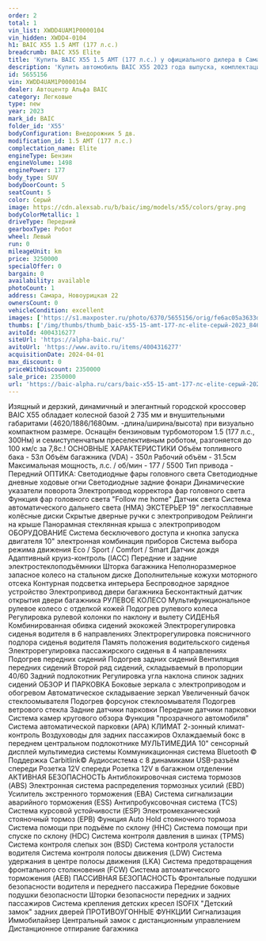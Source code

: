 ```yaml
---
order: 2
total: 1
vin_list: XWDD4UAM1P0000104
vin_hidden: XWDD4-0104
h1: BAIC X55 1.5 AMT (177 л.с.)
breadcrumb: BAIC X55 Elite
title: 'Купить BAIC X55 1.5 AMT (177 л.с.) у официального дилера в Самаре'
description: 'Купить автомобиль BAIC X55 2023 года выпуска, комплектация Elite, цвет - Серый, двигатель - 1.5 AMT (177 л.с.) у официального дилера в г. Самара. Стоимость данного автомобиля BAIC X55 – 2350000'
id: 5655156
vin: XWDD4UAM1P0000104
dealer: Автоцентр Альфа BAIC
category: Легковые
type: new
year: 2023
mark_id: BAIC
folder_id: 'X55'
bodyConfiguration: Внедорожник 5 дв.
modification_id: 1.5 AMT (177 л.с.)
complectation_name: Elite
engineType: Бензин
engineVolume: 1498
enginePower: 177
body_type: SUV
bodyDoorCount: 5
seatCount: 5
color: Серый
image: https://cdn.alexsab.ru/b/baic/img/models/x55/colors/gray.png
bodyColorMetallic: 1
driveType: Передний
gearboxType: Робот
wheel: Левый
run: 0
mileageUnit: km
price: 3250000
specialOffer: 0
bargain: 0
availability: available
photoCount: 1
address: Самара, Новоурицкая 22
ownersCount: 0
vehicleCondition: excellent
images: ['https://s1.maxposter.ru/photo/6370/5655156/orig/fe6ac05a3633d6f2f9ebf32601784695.jpg?sid=86', 'https://s1.maxposter.ru/photo/6370/5655156/orig/a459285d9e80f8b8c5bc2a568ba9975b.jpg?sid=86', 'https://s1.maxposter.ru/photo/6370/5655156/orig/90a5a76da5f9d2416ba2a067d75a2e31.jpg?sid=86', 'https://s1.maxposter.ru/photo/6370/5655156/orig/d95a704dc4afa90624d3eef44fe2e3a9.jpg?sid=86', 'https://s1.maxposter.ru/photo/6370/5655156/orig/2e99c1e010ed0a314b99737461225d95.jpg?sid=86', 'https://s1.maxposter.ru/photo/6370/5655156/orig/39353a9408e297e854272d350a54d018.jpg?sid=86', 'https://s1.maxposter.ru/photo/6370/5655156/orig/b9a6cf921f8363ef9320cbab19db0bf4.jpg?sid=86', 'https://s1.maxposter.ru/photo/6370/5655156/orig/7220c243ece017770534539f0c692c04.jpg?sid=86', 'https://s1.maxposter.ru/photo/6370/5655156/orig/d421485527f80159763d9d5ab968aa40.jpg?sid=86', 'https://s1.maxposter.ru/photo/6370/5655156/orig/a6c032ada9d3cd8510775e63114920d3.jpg?sid=86', 'https://s1.maxposter.ru/photo/6370/5655156/orig/9ee491644d1177870aebdc9b96e7b3f4.jpg?sid=86', 'https://s1.maxposter.ru/photo/6370/5655156/orig/34db51f12144b56be699c474d5f98d60.jpg?sid=86', 'https://s1.maxposter.ru/photo/6370/5655156/orig/7c48b7b9af5729913ac4e1acaddd8c4a.jpg?sid=86', 'https://s1.maxposter.ru/photo/6370/5655156/orig/0dbdd2b8219c956897be83b2b2f4c699.jpg?sid=86', 'https://s1.maxposter.ru/photo/6370/5655156/orig/5d479ccc197f15fdf072982b38fdb112.jpg?sid=86', 'https://s1.maxposter.ru/photo/6370/5655156/orig/e118bbaf48abc87f94b83da6822cbf12.jpg?sid=86', 'https://s1.maxposter.ru/photo/6370/5655156/orig/4bda24bd9829c7186850cfcff0e0a81a.jpg?sid=86']
thumbs: ['/img/thumbs/thumb_baic-x55-15-amt-177-лс-elite-серый-2023_84695_0.webp', '/img/thumbs/thumb_baic-x55-15-amt-177-лс-elite-серый-2023_9975b_1.webp', '/img/thumbs/thumb_baic-x55-15-amt-177-лс-elite-серый-2023_a2e31_2.webp', '/img/thumbs/thumb_baic-x55-15-amt-177-лс-elite-серый-2023_2e3a9_3.webp', '/img/thumbs/thumb_baic-x55-15-amt-177-лс-elite-серый-2023_25d95_4.webp']
avitoId: 4004316277
siteUrl: 'https://alpha-baic.ru/'
avitoUrl: 'https://www.avito.ru/items/4004316277'
acquisitionDate: 2024-04-01
max_discount: 0
priceWithDiscount: 2350000
sale_price: 2350000
url: 'https://baic-alpha.ru/cars/baic-x55-15-amt-177-лс-elite-серый-2023/'
---
```

Изящный и дерзкий, динамичный и элегантный городской кроссовер BAIC X55 обладает  колесной базой 2 735 мм и внушительными габаритами (4620/1886/1680мм. -длина/ширина/высота)  при визуально компактном размере.
Оснащён бензиновым турбомотором 1.5 (177 л.с., 300Hм)  и семиступенчатым преселективным роботом, разгоняется до 100 км/с за 7,8с.!
ОСНОВНЫЕ ХАРАКТЕРИСТИКИ
Объём топливного бака - 53л
Объём багажника (VDA) -  350л
Рабочий объём - 31.5см
Максимальная мощность, л.с. / об/мин - 177 / 5500
Тип привода - Передний
ОПТИКА:
Светодиодные фары головного света
Светодиодные дневные ходовые огни
Светодиодные задние фонари
Динамические указатели поворота
Электропривод корректора фар головного света
Функция фар головного света "Follow me home"
Датчик света
Система автоматического дальнего света (HMA)
ЭКСТЕРЬЕР
19" легкосплавные колёсные диски
Скрытые дверные ручки с электроприводом
Рейлинги на крыше
Панорамная стеклянная крыша с электроприводом
ОБОРУДОВАНИЕ
Система бесключевого доступа и кнопка запуска двигателя
10" электронная комбинация приборов
Система выбора режима движения Eco / Sport / Comfort / Smart
Датчик дождя
Адаптивный круиз-контроль (IACC)
Передние и задние электростеклоподъёмники
Шторка багажника
Неполноразмерное запасное колесо на стальном диске
Дополнительные кожухи моторного отсека
Контурная подсветка интерьера
Беспроводное зарядное устройство
Электропривод двери багажника
Бесконтактный датчик открытия двери багажника
РУЛЕВОЕ КОЛЕСО
Мультифункциональное рулевое колесо с отделкой кожей
Подогрев рулевого колеса
Регулировка рулевой колонки по наклону и вылету
СИДЕНЬЯ
Комбинированная обивка сидений экокожей
Электрорегулировка сиденья водителя в 6 направлениях
Электрорегулировка поясничного подпора сиденья водителя
Память положения водительского сиденья
Электрорегулировка пассажирского сиденья в 4 направлениях
Подогрев передних сидений
Подогрев задних сидений
Вентиляция передних сидений
Второй ряд сидений, складываемый в пропорции 40/60
Задний подлокотник
Регулировка угла наклона спинок задних сидений
ОБЗОР И ПАРКОВКА
Боковые зеркала с электроприводом и обогревом
Автоматическое складываение зеркал
Увеличенный бачок стеклоомывателя
Подогрев форсунок стеклоомывателя
Подогрев ветрового стекла
Задние датчики парковки
Передние датчики парковки
Система камер кругового обзора
Функция "прозрачного автомобиля"
Система автоматической парковки (APA)
КЛИМАТ
2-зонный климат-контроль
Воздуховоды для задних пассажиров
Охлаждаемый бокс в переднем центральном подлокотнике
МУЛЬТИМЕДИА
10" сенсорный дисплей мультимедиа системы
Коммуникационная система Bluetooth ©
Поддержка Carbitlink©
Аудиосистема с 8 динамиками
USB-разъём спереди
Розетка 12V спереди
Розетка 12V в багажном отделении
АКТИВНАЯ БЕЗОПАСНОСТЬ
Антиблокировочная система тормозов (ABS)
Электронная система распределения тормозных усилий (EBD)
Усилитель экстренного торможения (EBA)
Система сигнализации аварийного торможения (ESS)
Антипробуксовочная система (TCS)
Система курсовой устойчивости (ESP)
Электромеханический стояночный тормоз (EPB)
Функция Auto Hold стояночного тормоза
Система помощи при подъёме по склону (HHC)
Система помощи при спуске по склону (HDC)
Система контроля давления в шинах (TPMS)
Система контроля слепых зон (BSD)
Система контроля усталости водителя
Система контроля полосы движения (LDW)
Система удержания в центре полосы движения (LKA)
Система предотвращения фронтального столкновения (FCW)
Система автоматического торможения (AEB)
ПАССИВНАЯ БЕЗОПАСНОСТЬ
Фронтальные подушки безопасности водителя и переднего пассажира
Передние боковые подушки безопасности
Шторки безопасности передних и задних пассажиров
Система крепления детских кресел ISOFIX
"Детский замок" задних дверей
ПРОТИВОУГОННЫЕ ФУНКЦИИ
Сигнализация
Иммобилайзер
Центральный замок с дистанционным управлением
Дистанционное отпирание багажника